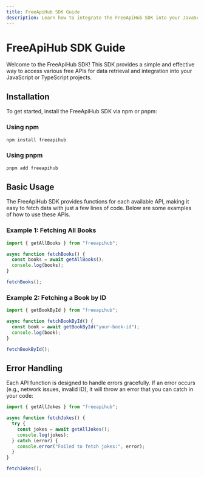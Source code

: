 ```yaml
---
title: FreeApiHub SDK Guide
description: Learn how to integrate the FreeApiHub SDK into your JavaScript and TypeScript projects.
---
```


# FreeApiHub SDK Guide

Welcome to the FreeApiHub SDK! This SDK provides a simple and effective way to access various free APIs for data retrieval and integration into your JavaScript or TypeScript projects.

## Installation

To get started, install the FreeApiHub SDK via npm or pnpm:

### Using npm

```bash
npm install freeapihub
```

### Using pnpm

```bash
pnpm add freeapihub
```

## Basic Usage

The FreeApiHub SDK provides functions for each available API, making it easy to fetch data with just a few lines of code. Below are some examples of how to use these APIs.

### Example 1: Fetching All Books

```jsx
import { getAllBooks } from "freeapihub";

async function fetchBooks() {
  const books = await getAllBooks();
  console.log(books);
}

fetchBooks();
```

### Example 2: Fetching a Book by ID

```jsx
import { getBookById } from "freeapihub";

async function fetchBookById() {
  const book = await getBookById("your-book-id");
  console.log(book);
}

fetchBookById();
```

## Error Handling

Each API function is designed to handle errors gracefully. If an error occurs (e.g., network issues, invalid ID), it will throw an error that you can catch in your code:

```jsx
import { getAllJokes } from "freeapihub";

async function fetchJokes() {
  try {
    const jokes = await getAllJokes();
    console.log(jokes);
  } catch (error) {
    console.error("Failed to fetch jokes:", error);
  }
}

fetchJokes();
```
